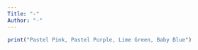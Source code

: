 ```yaml
---
Title: "-"
Author: "-"
---
```


```r
print("Pastel Pink, Pastel Purple, Lime Green, Baby Blue")
```